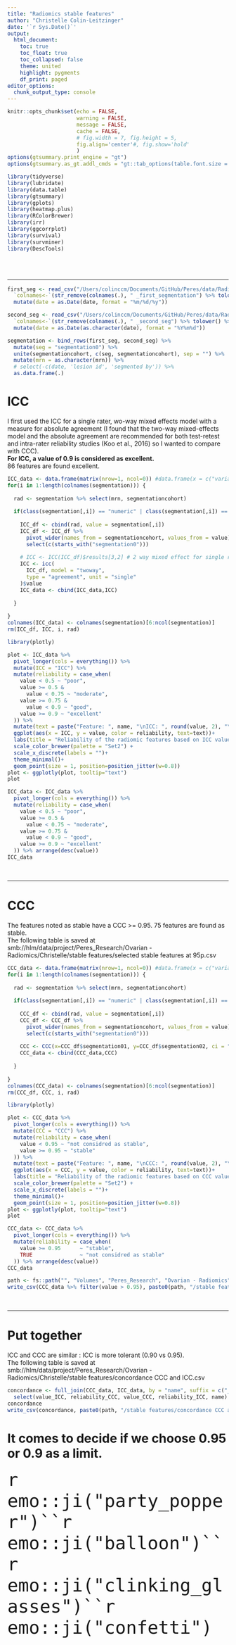```yaml
---
title: "Radiomics stable features"
author: "Christelle Colin-Leitzinger"
date: '`r Sys.Date()`'
output: 
  html_document:
    toc: true
    toc_float: true
    toc_collapsed: false
    theme: united
    highlight: pygments
    df_print: paged
editor_options: 
  chunk_output_type: console
---
```


<style type="text/css">
.figure {
   margin-top: 25px;
   <!-- margin-bottom: 100px; -->
}

table {
    margin-top: 10px;
    margin-bottom: 25px;
}
</style>

```r
knitr::opts_chunk$set(echo = FALSE,
                      warning = FALSE,
                      message = FALSE,
                      cache = FALSE,
                      # fig.width = 7, fig.height = 5, 
                      fig.align='center'#, fig.show='hold'
                      )
options(gtsummary.print_engine = "gt")
options(gtsummary.as_gt.addl_cmds = "gt::tab_options(table.font.size = 14, data_row.padding = gt::px(1))")
```

```r
library(tidyverse)
library(lubridate)
library(data.table)
library(gtsummary)
library(gplots)
library(heatmap.plus)
library(RColorBrewer)
library(irr)
library(ggcorrplot)
library(survival)
library(survminer)
library(DescTools)
```

<br>
<br>
<!-- Leave a space here -->

***

```r
first_seg <- read_csv("/Users/colinccm/Documents/GitHub/Peres/data/Radiomics/Ovarian_Radiomics_Features_TestRetest_first segmentation.csv") %>%
  `colnames<-`(str_remove(colnames(.), " _first_segmentation") %>% tolower() %>% gsub(":", "_",.)) %>% 
  mutate(date = as.Date(date, format = "%m/%d/%y"))

second_seg <- read_csv("/Users/colinccm/Documents/GitHub/Peres/data/Radiomics/Ovarian_Radiomics_Features_TestRetest_second segmentation.csv") %>%
  `colnames<-`(str_remove(colnames(.), " _second_seg") %>% tolower() %>% gsub(":", "_",.)) %>% 
  mutate(date = as.Date(as.character(date), format = "%Y%m%d"))

segmentation <- bind_rows(first_seg, second_seg) %>% 
  mutate(seg = "segmentation0") %>% 
  unite(segmentationcohort, c(seg, segmentationcohort), sep = "") %>% 
  mutate(mrn = as.character(mrn)) %>% 
  # select(-c(date, 'lesion id', 'segmented by')) %>% 
  as.data.frame(.)
```

# ICC
I first used the ICC for a single rater, wo-way mixed effects model with a measure for absolute agreement (I found that the two-way mixed-effects model and the absolute agreement are recommended for both test-retest and intra-rater reliability studies (Koo et al., 2016) so I wanted to compare with CCC).  
**For ICC, a value of 0.9 is considered as excellent.**  
86 features are found excellent.
```r
ICC_data <- data.frame(matrix(nrow=1, ncol=0)) #data.frame(x = c("variable", "ICC"))
for(i in 1:length(colnames(segmentation))) {
  
  rad <- segmentation %>% select(mrn, segmentationcohort)
  
  if(class(segmentation[,i]) == "numeric" | class(segmentation[,i]) == "integer") {
    
    ICC_df <- cbind(rad, value = segmentation[,i])
    ICC_df <- ICC_df %>%
      pivot_wider(names_from = segmentationcohort, values_from = value) %>%
      select(c(starts_with("segmentation0")))
    
    # ICC <- ICC(ICC_df)$results[3,2] # 2 way mixed effect for single rater
    ICC <- icc(
      ICC_df, model = "twoway", 
      type = "agreement", unit = "single"
    )$value
    ICC_data <- cbind(ICC_data,ICC)
    
  }
  
}
colnames(ICC_data) <- colnames(segmentation)[6:ncol(segmentation)]
rm(ICC_df, ICC, i, rad)

library(plotly)

plot <- ICC_data %>% 
  pivot_longer(cols = everything()) %>% 
  mutate(ICC = "ICC") %>% 
  mutate(reliability = case_when(
    value < 0.5 ~ "poor",
    value >= 0.5 &
      value < 0.75 ~ "moderate",
    value >= 0.75 &
      value < 0.9 ~ "good",
    value >= 0.9 ~ "excellent"
  )) %>% 
  mutate(text = paste("Feature: ", name, "\nICC: ", round(value, 2), "\nReliability: ", reliability, sep="")) %>% 
  ggplot(aes(x = ICC, y = value, color = reliability, text=text))+
  labs(title = "Reliability of the radiomic features based on ICC value", x= NULL, y= "ICC value")+
  scale_color_brewer(palette = "Set2") +
  scale_x_discrete(labels = "")+
  theme_minimal()+
  geom_point(size = 1, position=position_jitter(w=0.8))
plot <- ggplotly(plot, tooltip="text")
plot

ICC_data <- ICC_data %>% 
  pivot_longer(cols = everything()) %>% 
  mutate(reliability = case_when(
    value < 0.5 ~ "poor",
    value >= 0.5 &
      value < 0.75 ~ "moderate",
    value >= 0.75 &
      value < 0.9 ~ "good",
    value >= 0.9 ~ "excellent"
  )) %>% arrange(desc(value))
ICC_data
```
<br>

***

# CCC
The features noted as stable have a CCC >= 0.95. 75 features are found as stable.  
The following table is saved at   
smb://hlm/data/project/Peres_Research/Ovarian - Radiomics/Christelle/stable features/selected stable features at 95p.csv
```r
CCC_data <- data.frame(matrix(nrow=1, ncol=0)) #data.frame(x = c("variable", "CCC"))
for(i in 1:length(colnames(segmentation))) {
  
  rad <- segmentation %>% select(mrn, segmentationcohort)
  
  if(class(segmentation[,i]) == "numeric" | class(segmentation[,i]) == "integer") {
    
    CCC_df <- cbind(rad, value = segmentation[,i])
    CCC_df <- CCC_df %>%
      pivot_wider(names_from = segmentationcohort, values_from = value) %>%
      select(c(starts_with("segmentation0")))
    
    CCC <- CCC(x=CCC_df$segmentation01, y=CCC_df$segmentation02, ci = "z-transform", conf.level = 0.95, na.rm = FALSE)$rho.c$est
    CCC_data <- cbind(CCC_data,CCC)
    
  }
  
}
colnames(CCC_data) <- colnames(segmentation)[6:ncol(segmentation)]
rm(CCC_df, CCC, i, rad)

library(plotly)

plot <- CCC_data %>% 
  pivot_longer(cols = everything()) %>% 
  mutate(CCC = "CCC") %>% 
  mutate(reliability = case_when(
    value < 0.95 ~ "not considred as stable",
    value >= 0.95 ~ "stable"
  )) %>% 
  mutate(text = paste("Feature: ", name, "\nCCC: ", round(value, 2), "\nReliability: ", reliability, sep="")) %>% 
  ggplot(aes(x = CCC, y = value, color = reliability, text=text))+
  labs(title = "Reliability of the radiomic features based on CCC value", x= NULL, y= "CCC value")+
  scale_color_brewer(palette = "Set2") +
  scale_x_discrete(labels = "")+
  theme_minimal()+
  geom_point(size = 1, position=position_jitter(w=0.8))
plot <- ggplotly(plot, tooltip="text")
plot

CCC_data <- CCC_data %>% 
  pivot_longer(cols = everything()) %>% 
  mutate(reliability = case_when(
    value >= 0.95      ~ "stable",
    TRUE               ~ "not considred as stable"
  )) %>% arrange(desc(value))
CCC_data

path <- fs::path("", "Volumes", "Peres_Research", "Ovarian - Radiomics", "Christelle")
write_csv(CCC_data %>% filter(value > 0.95), paste0(path, "/stable features/selected stable features at 95p.csv"))
```
<br>

***

# Put together
ICC and CCC are similar : ICC is more tolerant (0.90 vs 0.95).  
The following table is saved at   
smb://hlm/data/project/Peres_Research/Ovarian - Radiomics/Christelle/stable features/concordance CCC and ICC.csv
```r
concordance <- full_join(CCC_data, ICC_data, by = "name", suffix = c("_CCC", "_ICC")) %>% arrange(desc(value_ICC)) %>% 
  select(value_ICC, reliability_CCC, value_CCC, reliability_ICC, name)
concordance
write_csv(concordance, paste0(path, "/stable features/concordance CCC and ICC.csv"))
```

# It comes to decide if we choose 0.95 or 0.9 as a limit.
<font size="10"> `r  emo::ji("party_popper")``r  emo::ji("balloon")``r  emo::ji("clinking_glasses")``r  emo::ji("confetti")`</font> 



